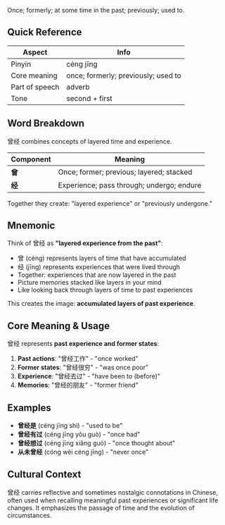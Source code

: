 Once; formerly; at some time in the past; previously; used to.

## Quick Reference

| Aspect         | Info                                   |
| -------------- | -------------------------------------- |
| Pinyin         | céng jīng                              |
| Core meaning   | once; formerly; previously; used to    |
| Part of speech | adverb                                 |
| Tone           | second + first                         |

## Word Breakdown

曾经 combines concepts of layered time and experience.

| Component | Meaning                                     |
| --------- | ------------------------------------------- |
| **曾**    | Once; former; previous; layered; stacked   |
| **经**    | Experience; pass through; undergo; endure  |

Together they create: "layered experience" or "previously undergone."

## Mnemonic

Think of 曾经 as **"layered experience from the past"**:

- 曾 (céng) represents layers of time that have accumulated
- 经 (jīng) represents experiences that were lived through
- Together: experiences that are now layered in the past
- Picture memories stacked like layers in your mind
- Like looking back through layers of time to past experiences

This creates the image: **accumulated layers of past experience**.

## Core Meaning & Usage

曾经 represents **past experience and former states**:

1. **Past actions**: "曾经工作" - "once worked"
2. **Former states**: "曾经很穷" - "was once poor"
3. **Experience**: "曾经去过" - "have been to (before)"
4. **Memories**: "曾经的朋友" - "former friend"

## Examples

- **曾经是** (céng jīng shì) - "used to be"
- **曾经有过** (céng jīng yǒu guò) - "once had"
- **曾经想过** (céng jīng xiǎng guò) - "once thought about"
- **从未曾经** (cóng wèi céng jīng) - "never once"

## Cultural Context

曾经 carries reflective and sometimes nostalgic connotations in Chinese, often used when recalling meaningful past experiences or significant life changes. It emphasizes the passage of time and the evolution of circumstances.
